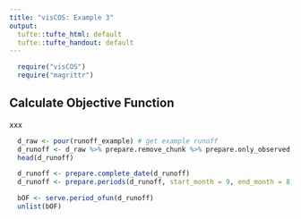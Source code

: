 ```yaml
---
title: "visCOS: Example 3"
output:
  tufte::tufte_html: default
  tufte::tufte_handout: default
---
```

```r
  require("visCOS")
  require("magrittr")
```

## Calculate Objective Function
xxx
```r
  d_raw <- pour(runoff_example) # get example runoff
  d_runoff <- d_raw %>% prepare.remove_chunk %>% prepare.only_observed
  head(d_runoff)
```

```r
  d_runoff <- prepare.complete_date(d_runoff)
  d_runoff <- prepare.periods(d_runoff, start_month = 9, end_month = 8)
```

```r
  bOF <- serve.period_ofun(d_runoff)
  unlist(bOF)
```


